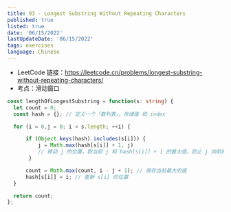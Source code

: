 ```yaml
---
title: 03 - Longest Substring Without Repeating Characters
published: true
listed: true
date: '06/15/2022'
lastUpdateDate: '06/15/2022'
tags: exercises
language: Chinese
---
```


+ LeetCode 链接：https://leetcode.cn/problems/longest-substring-without-repeating-characters/
+ 考点：滑动窗口

```Typescript
const lengthOfLongestSubstring = function(s: string) {
  let count = 0;
  const hash = {}; // 定义一个「散列表」，存储值 和 index

  for (i = 0,j = 0; i < s.length; ++i) {

      if (Object.keys(hash).includes(s[i])) {
          j = Math.max(hash[s[i]] + 1, j)
          // 移动 j 的位置，取当前 j 和 hash[s[i]] + 1 的最大值，防止 j 向前移动
       }

      count = Math.max(count, i - j + 1); // 保存当前最大的值
      hash[s[i]] = i; // 更新 s[i] 的位置
  }

  return count;
};
```